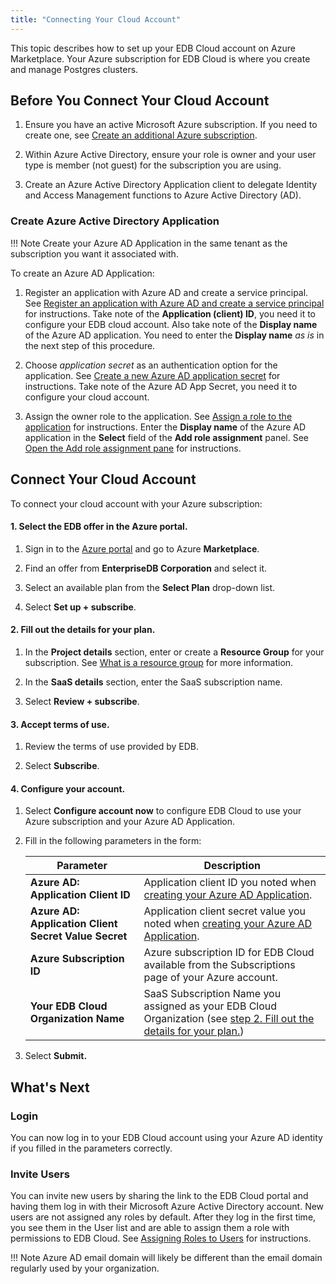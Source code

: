 ```yaml
---
title: "Connecting Your Cloud Account"
---
```


This topic describes how to set up your EDB Cloud account on Azure Marketplace. Your Azure subscription for EDB Cloud is where you create and manage Postgres clusters.

## Before You Connect Your Cloud Account

1. Ensure you have an active Microsoft Azure subscription. If you need to create one, see [Create an additional Azure subscription](https://docs.microsoft.com/en-us/azure/cost-management-billing/manage/create-subscription).

1. Within Azure Active Directory, ensure your role is owner and your user type is member (not guest) for the subscription you are using.

1. Create an Azure Active Directory Application client to delegate Identity and Access Management functions to Azure Active Directory (AD).



### Create Azure Active Directory Application

!!! Note
    Create your Azure AD Application in the same tenant as the subscription you want it associated with. 

To create an Azure AD Application:

1. Register an application with Azure AD and create a service principal. See [Register an application with Azure AD and create a service principal](https://docs.microsoft.com/en-us/azure/active-directory/develop/howto-create-service-principal-portal#register-an-application-with-azure-ad-and-create-a-service-principal) for instructions.
Take note of the **Application (client) ID**, you need it to configure your EDB cloud account. Also take note of the **Display name** of the Azure AD application. You need to enter the **Display name** _as is_ in the next step of this procedure.

1. Choose _application secret_ as an authentication option for the application. See [Create a new Azure AD application secret](https://docs.microsoft.com/en-us/azure/active-directory/develop/howto-create-service-principal-portal#option-2-create-a-new-application-secret) for instructions. Take note of the Azure AD App Secret, you need it to configure your cloud account.
1. Assign the owner role to the application. See [Assign a role to the application](https://docs.microsoft.com/en-us/azure/active-directory/develop/howto-create-service-principal-portal#assign-a-role-to-the-application) for instructions. Enter the **Display name** of the Azure AD application in the **Select** field of the **Add role assignment** panel. See [Open the Add role assignment pane](https://docs.microsoft.com/en-us/azure/role-based-access-control/role-assignments-portal?tabs=current#step-2-open-the-add-role-assignment-pane) for instructions.








## Connect Your Cloud Account

To connect your cloud account with your Azure subscription:

#### 1. Select the EDB offer in the Azure portal.

1. Sign in to the [Azure portal](https://portal.azure.com/) and go to Azure **Marketplace**.

2. Find an offer from **EnterpriseDB Corporation** and select it.
3. Select an available plan from the **Select Plan** drop-down list.
4. Select **Set up + subscribe**.

#### 2. Fill out the details for your plan.
1. In the **Project details** section, enter or create a **Resource Group** for your subscription. See [What is a resource group](https://docs.microsoft.com/en-us/azure/azure-resource-manager/management/manage-resource-groups-portal#what-is-a-resource-group) for more information. 

2. In the **SaaS details** section, enter the SaaS subscription name.
3. Select **Review + subscribe**.

#### 3. Accept terms of use.
1. Review the terms of use provided by EDB.

2. Select **Subscribe**.

#### 4. Configure your account.
1. Select **Configure account now** to configure EDB Cloud to use your Azure subscription and your Azure AD Application.

2. Fill in the following parameters in the form:

   | Parameter                                            | Description                                                                  |
   | ---------------------------------------------------- | ---------------------------------------------------------------------------- |
   | **Azure AD: Application Client ID**                  | Application client ID you noted when [creating your Azure AD Application](#create-azure-ad-application).|
   | **Azure AD: Application Client Secret Value Secret** | Application client secret value you noted when [creating your Azure AD Application](#create-azure-ad-application).|
   | **Azure Subscription ID**                            | Azure subscription ID for EDB Cloud available from the Subscriptions page of your Azure account.  |
   | **Your EDB Cloud Organization Name**                 | SaaS Subscription Name you assigned as your EDB Cloud Organization (see [step 2. Fill out the details for your plan.](#2-fill-out-the-details-for-your-plan))  |

11. Select **Submit.**

## What's Next

### Login

You can now log in to your EDB Cloud account using your Azure AD identity if you filled in the parameters correctly.

### Invite Users

You can invite new users by sharing the link to the EDB Cloud portal and having them log in with their Microsoft Azure Active Directory account. New users are not assigned any roles by default. After they log in the first time, you see them in the User list and are able to assign them a role with permissions to EDB Cloud. See [Assigning Roles to Users](../administering_cluster/01_portal_access/#assigning-roles-to-users) for instructions.

!!! Note
    Azure AD email domain will likely be different than the email domain regularly used by your organization.
